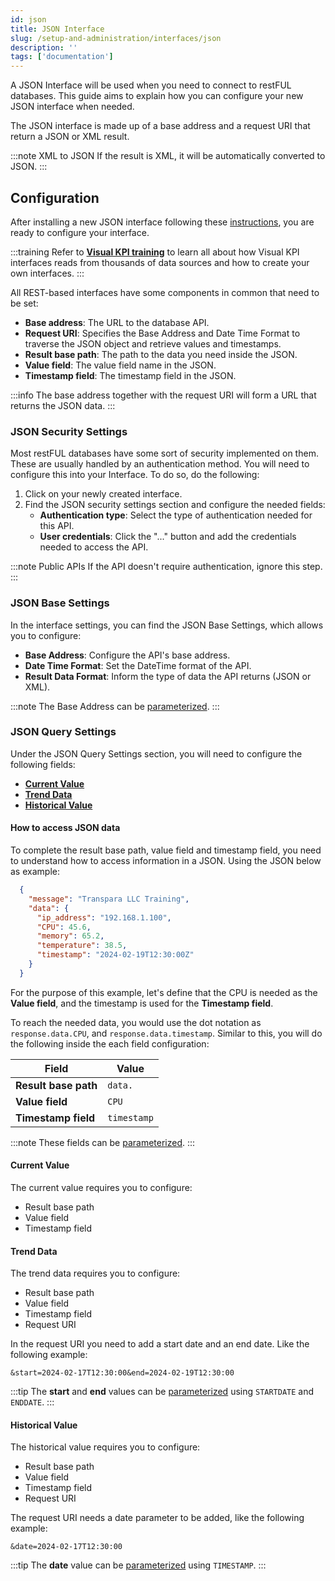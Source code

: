 ```yaml
---
id: json
title: JSON Interface
slug: /setup-and-administration/interfaces/json
description: ''
tags: ['documentation']
---
```



A JSON Interface will be used when you need to connect to restFUL databases. This guide aims to explain how you can configure your new JSON interface when needed.

The JSON interface is made up of a base address and a request URI that return a JSON or XML result.

:::note XML to JSON
If the result is XML, it will be automatically converted to JSON.
:::

## Configuration

After installing a new JSON interface following these [instructions](/docs/setup-and-administration/interfaces/configuration), you are ready to configure your interface.

:::training
Refer to **[Visual KPI training](https://www.transpara.com/lesson/creating-json-interfaces-rest-2/)** to learn all about how Visual KPI interfaces reads from thousands of data sources and how to create your own interfaces.
:::

All REST-based interfaces have some components in common that need to be set:

- **Base address**:  The URL to the database API.
- **Request URI**: Specifies the Base Address and Date Time Format to traverse the JSON object and retrieve values and timestamps.
- **Result base path**: The path to the data you need inside the JSON.
- **Value field**: The value field name in the JSON.
- **Timestamp field**: The timestamp field in the JSON.

:::info
The base address together with the request URI will form a URL that returns the JSON data.
:::

### JSON Security Settings

Most restFUL databases have some sort of security  implemented on them. These are usually handled by an authentication method. You will need to configure this into your Interface. To do so, do the following:

1. Click on your newly created interface.
2. Find the JSON security settings section and configure the needed fields:
    - **Authentication type**: Select the type of authentication needed for this API.
    - **User credentials**: Click the "..." button and add the credentials needed to access the API.

:::note Public APIs
If the API doesn't require authentication, ignore this step.
:::

### JSON Base Settings

In the interface settings, you can find the JSON Base Settings, which allows you to configure:

- **Base Address**: Configure the API's base address.
- **Date Time Format**: Set the DateTime format of the API.
- **Result Data Format**: Inform the type of data the API returns (JSON or XML).

:::note
The Base Address can be [parameterized](/docs/setup-and-administration/interfaces/parameterizing).
:::

### JSON Query Settings

Under the JSON Query Settings section, you will need to configure the following fields:

- **[Current Value](#current-value)**
- **[Trend Data](#trend-data)**
- **[Historical Value](#historical-value)**

#### How to access JSON data

To complete the result base path, value field and timestamp field, you need to understand how to access information in a JSON. Using the JSON below as example:

```json
  {
    "message": "Transpara LLC Training",
    "data": {
      "ip_address": "192.168.1.100",
      "CPU": 45.6,
      "memory": 65.2,
      "temperature": 38.5,
      "timestamp": "2024-02-19T12:30:00Z"
    }
  }
```

For the purpose of this example, let's define that the CPU is needed as the **Value field**, and the timestamp is used for the **Timestamp field**. 

To reach the needed data, you would use the dot notation as `response.data.CPU`, and `response.data.timestamp`. Similar to this, you will do the following inside the each field configuration:

| Field               | Value              |
|---------------------|--------------------|
| **Result base path**| `data.`            |
| **Value field**     | `CPU`              |
| **Timestamp field** | `timestamp`        |

:::note
These fields can be [parameterized](/docs/setup-and-administration/interfaces/parameterizing).
:::

#### Current Value

The current value requires you to configure:

- Result base path
- Value field
- Timestamp field

#### Trend Data

The trend data requires you to configure:

- Result base path
- Value field
- Timestamp field
- Request URI

In the request URI you need to add a start date and an end date. Like the following example:

```
&start=2024-02-17T12:30:00&end=2024-02-19T12:30:00
```

:::tip
The **start** and **end** values can be [parameterized](/docs/setup-and-administration/interfaces/parameterizing) using `STARTDATE` and `ENDDATE`.
:::

#### Historical Value

The historical value requires you to configure:

- Result base path
- Value field
- Timestamp field
- Request URI

The request URI needs a date parameter to be added, like the following example:

```
&date=2024-02-17T12:30:00
```

:::tip
The **date** value can be [parameterized](/docs/setup-and-administration/interfaces/parameterizing) using `TIMESTAMP`.
:::
